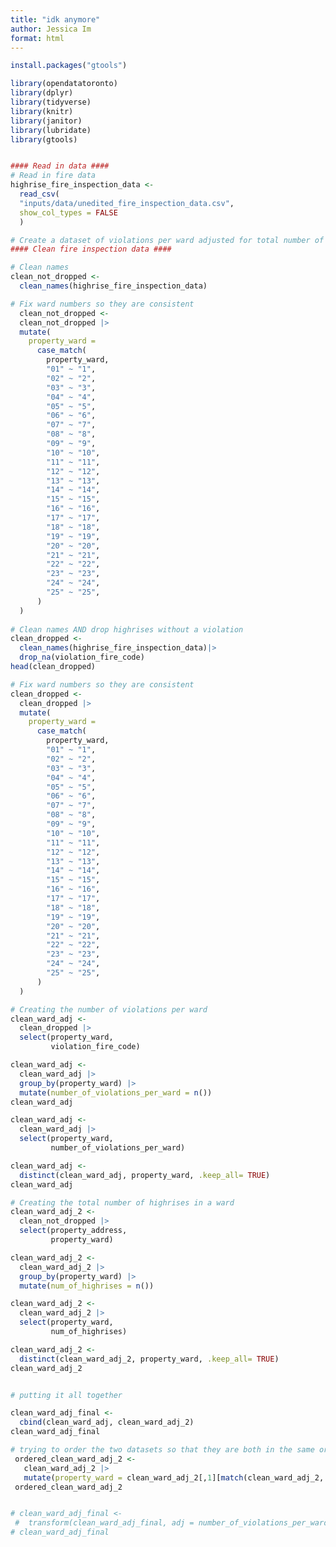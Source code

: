 ```yaml
---
title: "idk anymore"
author: Jessica Im
format: html
---
```


```r
install.packages("gtools")
```

```r
library(opendatatoronto)
library(dplyr)
library(tidyverse)
library(knitr)
library(janitor)
library(lubridate)
library(gtools)


#### Read in data ####
# Read in fire data
highrise_fire_inspection_data <-
  read_csv(
  "inputs/data/unedited_fire_inspection_data.csv",
  show_col_types = FALSE
  )
```
```r
# Create a dataset of violations per ward adjusted for total number of highrises
#### Clean fire inspection data ####

# Clean names
clean_not_dropped <-
  clean_names(highrise_fire_inspection_data)

# Fix ward numbers so they are consistent
  clean_not_dropped <-
  clean_not_dropped |>
  mutate(
    property_ward =
      case_match(
        property_ward,
        "01" ~ "1",
        "02" ~ "2",
        "03" ~ "3",
        "04" ~ "4",
        "05" ~ "5",
        "06" ~ "6",
        "07" ~ "7",
        "08" ~ "8",
        "09" ~ "9",
        "10" ~ "10",
        "11" ~ "11",
        "12" ~ "12",
        "13" ~ "13",
        "14" ~ "14",
        "15" ~ "15",
        "16" ~ "16",
        "17" ~ "17",
        "18" ~ "18",
        "19" ~ "19",
        "20" ~ "20",
        "21" ~ "21",
        "22" ~ "22",
        "23" ~ "23",
        "24" ~ "24",
        "25" ~ "25",
      )
  )
  
# Clean names AND drop highrises without a violation
clean_dropped <-
  clean_names(highrise_fire_inspection_data)|>
  drop_na(violation_fire_code)
head(clean_dropped)

# Fix ward numbers so they are consistent
clean_dropped <-
  clean_dropped |>
  mutate(
    property_ward =
      case_match(
        property_ward,
        "01" ~ "1",
        "02" ~ "2",
        "03" ~ "3",
        "04" ~ "4",
        "05" ~ "5",
        "06" ~ "6",
        "07" ~ "7",
        "08" ~ "8",
        "09" ~ "9",
        "10" ~ "10",
        "11" ~ "11",
        "12" ~ "12",
        "13" ~ "13",
        "14" ~ "14",
        "15" ~ "15",
        "16" ~ "16",
        "17" ~ "17",
        "18" ~ "18",
        "19" ~ "19",
        "20" ~ "20",
        "21" ~ "21",
        "22" ~ "22",
        "23" ~ "23",
        "24" ~ "24",
        "25" ~ "25",
      )
  )
```


```r
# Creating the number of violations per ward
clean_ward_adj <-
  clean_dropped |>
  select(property_ward,
         violation_fire_code)

clean_ward_adj <-
  clean_ward_adj |>
  group_by(property_ward) |>
  mutate(number_of_violations_per_ward = n())
clean_ward_adj

clean_ward_adj <-
  clean_ward_adj |>
  select(property_ward,
         number_of_violations_per_ward)

clean_ward_adj <-
  distinct(clean_ward_adj, property_ward, .keep_all= TRUE)
clean_ward_adj

```



```r
# Creating the total number of highrises in a ward
clean_ward_adj_2 <-
  clean_not_dropped |>
  select(property_address,
         property_ward)

clean_ward_adj_2 <-
  clean_ward_adj_2 |>
  group_by(property_ward) |>
  mutate(num_of_highrises = n())

clean_ward_adj_2 <-
  clean_ward_adj_2 |>
  select(property_ward,
         num_of_highrises)

clean_ward_adj_2 <-
  distinct(clean_ward_adj_2, property_ward, .keep_all= TRUE)
clean_ward_adj_2
```

```r

```


```r

# putting it all together

clean_ward_adj_final <-
  cbind(clean_ward_adj, clean_ward_adj_2)
clean_ward_adj_final

# trying to order the two datasets so that they are both in the same order and then put them together
 ordered_clean_ward_adj_2 <-
   clean_ward_adj_2 |>
   mutate(property_ward = clean_ward_adj_2[,1][match(clean_ward_adj_2, clean_ward_adj_2[,2])])
 ordered_clean_ward_adj_2


# clean_ward_adj_final <- 
 #  transform(clean_ward_adj_final, adj = number_of_violations_per_ward / num_of_highrises)
# clean_ward_adj_final
```

